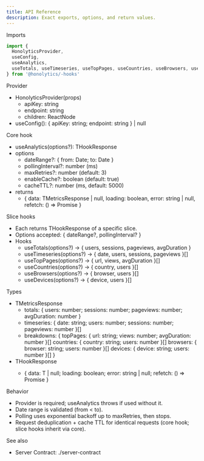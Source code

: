 ```yaml
---
title: API Reference
description: Exact exports, options, and return values.
---
```


Imports
```ts
import {
  HonolyticsProvider,
  useConfig,
  useAnalytics,
  useTotals, useTimeseries, useTopPages, useCountries, useBrowsers, useDevices
} from '@honolytics/-hooks'
```

Provider
- HonolyticsProvider(props)
  - apiKey: string
  - endpoint: string
  - children: ReactNode
- useConfig(): { apiKey: string; endpoint: string } | null

Core hook
- useAnalytics(options?): THookResponse<TMetricsResponse>
- options
  - dateRange?: { from: Date; to: Date }
  - pollingInterval?: number (ms)
  - maxRetries?: number (default: 3)
  - enableCache?: boolean (default: true)
  - cacheTTL?: number (ms, default: 5000)
- returns
  - { data: TMetricsResponse | null, loading: boolean, error: string | null, refetch: () => Promise<void> }

Slice hooks
- Each returns THookResponse of a specific slice.
- Options accepted: { dateRange?, pollingInterval? }
- Hooks
  - useTotals(options?) -> { users, sessions, pageviews, avgDuration }
  - useTimeseries(options?) -> { date, users, sessions, pageviews }[]
  - useTopPages(options?) -> { url, views, avgDuration }[]
  - useCountries(options?) -> { country, users }[]
  - useBrowsers(options?) -> { browser, users }[]
  - useDevices(options?) -> { device, users }[]

Types
- TMetricsResponse
  - totals: { users: number; sessions: number; pageviews: number; avgDuration: number }
  - timeseries: { date: string; users: number; sessions: number; pageviews: number }[]
  - breakdowns: {
      topPages: { url: string; views: number; avgDuration: number }[]
      countries: { country: string; users: number }[]
      browsers: { browser: string; users: number }[]
      devices: { device: string; users: number }[]
    }
- THookResponse<T>
  - { data: T | null; loading: boolean; error: string | null; refetch: () => Promise<void> }

Behavior
- Provider is required; useAnalytics throws if used without it.
- Date range is validated (from < to).
- Polling uses exponential backoff up to maxRetries, then stops.
- Request deduplication + cache TTL for identical requests (core hook; slice hooks inherit via core).

See also
- Server Contract: ./server-contract
